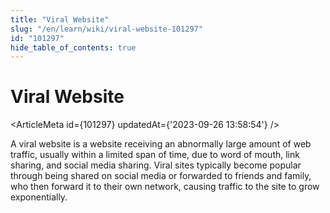 ```yaml
---
title: "Viral Website"
slug: "/en/learn/wiki/viral-website-101297"
id: "101297"
hide_table_of_contents: true
---
```



# Viral Website

<ArticleMeta id={101297} updatedAt={'2023-09-26 13:58:54'} />
<div className='border-solid border-b border-t-0 my-4 border-[var(--ifm-color-gray-300)]' />

A viral website is a website receiving an abnormally large amount of web traffic, usually within a limited span of time, due to word of mouth, link sharing, and social media sharing. Viral sites typically become popular through being shared on social media or forwarded to friends and family, who then forward it to their own network, causing traffic to the site to grow exponentially.
